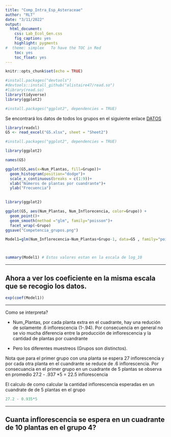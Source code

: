 ```yaml
---
title: "Comp_Intra_Esp_Asteraceae"
author: "RLT"
date: "3/11/2022"
output:
  html_document:
    css: Lab_Ecol_Gen.css
    fig_caption: yes
    highlight: pygments
#  theme: simplex   To have the TOC in Red
    toc: yes
    toc_float: yes
---
```


```r
knitr::opts_chunk$set(echo = TRUE)
```




```r
#install.packages("devtools")
#devtools::install_github("alistaire47/read.so")
#library(read.so)
library(tidyverse)
library(ggplot2)

#install.packages("ggplot2", dependencies = TRUE)
```


Se encontrará los datos de todos los grupos en el siguiente enlace [DATOS](Intra_Specific_Comp_Ast.csv)


```r
library(readxl)
G5 <- read_excel("G5.xlsx", sheet = "Sheet2")
```




```r
#install.packages("ggplot2", dependencies = TRUE)

library(ggplot2)
```

```r
names(G5)

ggplot(G5,aes(x=Num_Plantas, fill=Grupo))+
  geom_histogram(position="dodge")+
  scale_x_continuous(breaks = c(1:9))+
  xlab("Números de plantas por cuandrante")+
  ylab("Frecuencia")
  

```





```r
library(ggplot2)

ggplot(G5, aes(Num_Plantas, Num_Inflorecencia, color=Grupo)) +
  geom_point()+
  geom_smooth(method ="glm", family="poisson")+
  facet_wrap(~Grupo)
ggsave("Competencia_grupos.png")
```






```r
Model1=glm(Num_Inflorecencia~Num_Plantas+Grupo-1, data=G5 , family="poisson")



summary(Model1) # Estos valores estan en la escala de log_10
```

***

## Ahora a ver los coeficiente en la misma escala que se recogio los datos.

```r
exp(coef(Model1))
```


***

Como se interpreta?

- Num_Plantas, por cada planta extra en el cuadrante, hay una redución de solamente .6 inflorescencia (1-.94).  Por consecuencia en general no se vio mucha diferencia entre la producción de inflorescencia y la cantidad de plantas por cuandrante

- Pero los diferentes muestreos (Grupos son distinctos).

Nota que para el primer grupo con una planta se espera 27 inflorescencia y por cada otra planta en el cuandrante se reduce de .6 inflorescencia.  Por consecuancia en el primer grupo en un cuadrante de 5 plantas se observa en promedio 27.2 - .937 *5 =  22.5 inflorescencia

El calculo de como calcular la cantidad inflorescencia esperadas en un cuandrate de de 5 plantas en el grupo 

```r


27.2 - 0.935*5
```

***

## Cuanta inflorescencia se espera en un cuadrante de 10 plantas en el grupo 4?






